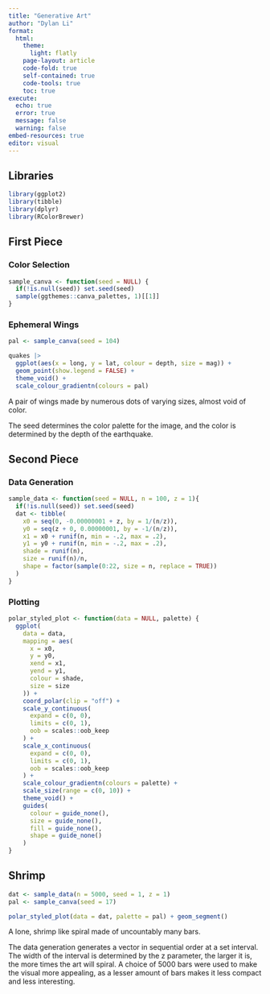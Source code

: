 ```yaml
---
title: "Generative Art"
author: "Dylan Li"
format: 
  html:
    theme: 
      light: flatly
    page-layout: article
    code-fold: true
    self-contained: true
    code-tools: true
    toc: true
execute:
  echo: true
  error: true
  message: false
  warning: false
embed-resources: true
editor: visual
---
```


## Libraries

```r
library(ggplot2)
library(tibble)
library(dplyr)
library(RColorBrewer)
```

## First Piece

### Color Selection

```r
sample_canva <- function(seed = NULL) {
  if(!is.null(seed)) set.seed(seed)
  sample(ggthemes::canva_palettes, 1)[[1]]
}
```

### Ephemeral Wings

```r
pal <- sample_canva(seed = 104)

quakes |>
  ggplot(aes(x = long, y = lat, colour = depth, size = mag)) + 
  geom_point(show.legend = FALSE) + 
  theme_void() +
  scale_colour_gradientn(colours = pal)
```

A pair of wings made by numerous dots of varying sizes, almost void of color.

The seed determines the color palette for the image, and the color is determined by the depth of the earthquake.

## Second Piece

### Data Generation

```r
sample_data <- function(seed = NULL, n = 100, z = 1){
  if(!is.null(seed)) set.seed(seed)
  dat <- tibble(
    x0 = seq(0, -0.00000001 + z, by = 1/(n/z)),
    y0 = seq(z + 0, 0.00000001, by = -1/(n/z)),
    x1 = x0 + runif(n, min = -.2, max = .2),
    y1 = y0 + runif(n, min = -.2, max = .2),
    shade = runif(n), 
    size = runif(n)/n,
    shape = factor(sample(0:22, size = n, replace = TRUE))
  )
}
```

### Plotting

```r
polar_styled_plot <- function(data = NULL, palette) {
  ggplot(
    data = data,
    mapping = aes(
      x = x0,
      y = y0,
      xend = x1,
      yend = y1,
      colour = shade,
      size = size
    )) + 
    coord_polar(clip = "off") +
    scale_y_continuous(
      expand = c(0, 0),
      limits = c(0, 1), 
      oob = scales::oob_keep
    ) +
    scale_x_continuous(
      expand = c(0, 0), 
      limits = c(0, 1), 
      oob = scales::oob_keep
    ) + 
    scale_colour_gradientn(colours = palette) + 
    scale_size(range = c(0, 10)) + 
    theme_void() + 
    guides(
      colour = guide_none(),
      size = guide_none(),
      fill = guide_none(),
      shape = guide_none()
    )
}
```

## Shrimp

```r
dat <- sample_data(n = 5000, seed = 1, z = 1) 
pal <- sample_canva(seed = 17)

polar_styled_plot(data = dat, palette = pal) + geom_segment()

```

A lone, shrimp like spiral made of uncountably many bars.


The data generation generates a vector in sequential order at a set interval. The width of the interval is determined by the z parameter, the larger it is, the more times the art will spiral. A choice of 5000 bars were used to make the visual more appealing, as a lesser amount of bars makes it less compact and less interesting.
